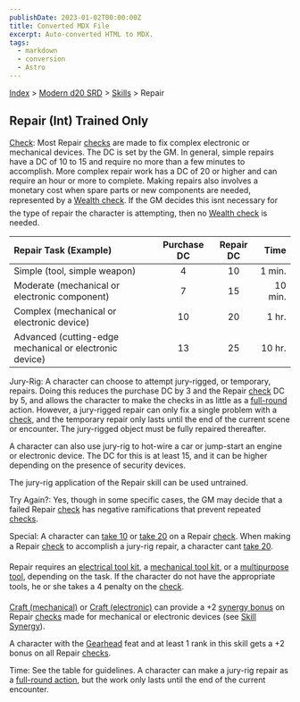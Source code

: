 ```yaml
---
publishDate: 2023-01-02T00:00:00Z
title: Converted MDX File
excerpt: Auto-converted HTML to MDX.
tags:
  - markdown
  - conversion
  - Astro
---
```






[Index](-index) > [Modern d20 SRD](modern-d20-srd-index) > [Skills](modern-d20-srd-skills-index) > Repair




## Repair (Int) Trained Only


[Check](modern-d20-srd-skills-skill-basics-php#skill-check-index): Most Repair [checks](modern-d20-srd-skills-skill-basics-php#skill-check-index) are made to fix complex electronic or mechanical devices. The DC is set by the GM. In general, simple repairs have a DC of 10 to 15 and require no more than a few minutes to accomplish. More complex repair work has a DC of 20 or higher and can require an hour or more to complete. Making repairs also involves a monetary cost when spare parts or new components are needed, represented by a [Wealth
  check](modern-d20-srd-wealth-wealth-check). If the GM decides this isnt necessary for the type of repair the character is attempting, then no [Wealth
  check](modern-d20-srd-wealth-wealth-check) is needed.


| Repair Task (Example) | Purchase DC | Repair DC | Time |
| :----------------------- | :-------------: | :-----------: | ------: |
| Simple (tool, simple weapon) | 4 | 10 | 1 min. |
| Moderate (mechanical or electronic component) | 7 | 15 | 10 min. |
| Complex (mechanical or electronic device) | 10 | 20 | 1 hr. |
| Advanced (cutting-edge mechanical or electronic device) | 13 | 25 | 10 hr. |




Jury-Rig: A character can choose to attempt jury-rigged, or temporary, repairs. Doing this reduces the purchase DC by 3 and the Repair [check](modern-d20-srd-skills-skill-basics-php#skill-check-index) DC by 5, and allows the character to make the checks in as little as a [full-round](modern-d20-srd-combat-full-round-actions) action. However, a jury-rigged repair can only fix a single problem with a [check](modern-d20-srd-skills-skill-basics-php#skill-check-index), and the temporary repair only lasts until the end of the current scene or encounter. The jury-rigged object must be fully repaired thereafter.



A character can also use jury-rig to hot-wire a car or jump-start an engine or electronic device. The DC for this is at least 15, and it can be higher depending on the presence of security devices.



The jury-rig application of the Repair skill can be used untrained.



Try Again?: Yes, though in some specific cases, the GM may decide that a failed Repair [check](modern-d20-srd-skills-skill-basics-php#skill-check-index) has negative ramifications that prevent repeated [checks](modern-d20-srd-skills-skill-basics-php#skill-check-index).



Special: A character can [take
10](modern-d20-srd-skills-skill-basics-php#take10-index) or [take 20](modern-d20-srd-skills-skill-basics-php#take20-index) on a Repair [check](modern-d20-srd-skills-skill-basics-php#skill-check-index). When making a Repair [check](modern-d20-srd-skills-skill-basics-php#skill-check-index) to accomplish a jury-rig repair, a character cant [take
20](modern-d20-srd-skills-skill-basics-php#take20-index).



Repair requires an [electrical
tool kit](modern-d20-srd-equipment-professional-equipment), a [mechanical
tool kit](modern-d20-srd-equipment-professional-equipment), or a [multipurpose
tool](modern-d20-srd-equipment-professional-equipment), depending on the task. If the character do not have the appropriate tools, he or she takes a 4 penalty on the [check](modern-d20-srd-skills-skill-basics-php#skill-check-index).



[Craft (mechanical)](modern-d20-srd-skills-craft-mechanical) or [Craft
(electronic)](modern-d20-srd-skills-craft-electronic) can provide a +2 [synergy
bonus](modern-d20-srd-skills-skill-basics-php#skill-synergy-index) on Repair [checks](modern-d20-srd-skills-skill-basics-php#skill-check-index) made for mechanical or electronic devices (see [Skill
Synergy](modern-d20-srd-skills-skill-basics-php#skill-synergy-index)).



A character with the [Gearhead](modern-d20-srd-feats-gearhead) feat and at least 1 rank in this skill gets a +2 bonus on all Repair [checks](modern-d20-srd-skills-skill-basics-php#skill-check-index).


Time: See the table for guidelines. A character can make a jury-rig repair
  as a [full-round action](modern-d20-srd-combat-full-round-actions), but the work only lasts until the end of the current
  encounter.



